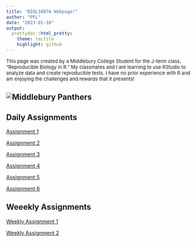 ```yaml
---
title: "BIOL1007A Webpage!"
author: "PFL"
date: "2023-01-10"
output:
  prettydoc::html_pretty:
    theme: tactile
    highlight: github
---
```

<font size="2"> This page was created by a Middlebury College Student for the J-term class, "Reproducible Biology in R." My classmates and I are learning to use RStudio to analyze data and create reproducible tests. I have no prior experience with R and am enjoying the challenges and rewards that it presents! </font>

![Middlebury Panthers](http://www.nicholasmoegly.com/wp-content/uploads/2017/04/Nicholas-Moegly-Middlebury-Mascot-Logo.jpg)
--- 

## Daily Assignments 

[Assignment 1](Assignment_1.html)

[Assignment 2](Assignment_2.html) 

[Assignment 3](Assignment_3.html)

[Assignment 4](Assignment_4.html)

[Assignment 5](Assignment_5.html)

[Assignment 6](Assignment_6.html)

## Weeekly Assignments

[Weekly Assignment 1](Weekly_Assignment_1.html)

[Weekly Assignment 2](Weekly_Assignment_2.html)



